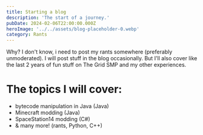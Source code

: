```yaml
---
title: Starting a blog
description: 'The start of a journey.'
pubDate: 2024-02-06T22:00:00.000Z
heroImage: '../../assets/blog-placeholder-0.webp'
category: Rants
---
```


Why? I don't know, i need to post my rants somewhere (preferably unmoderated).
I will post stuff in the blog occasionally. But I'll also cover like the last 2 years of fun stuff on The Grid SMP and my other experiences.

# The topics I will cover: 
- bytecode manipulation in Java (Java)
- Minecraft modding (Java)
- SpaceStation14 modding (C#) 
- & many more! (rants, Python, C++)